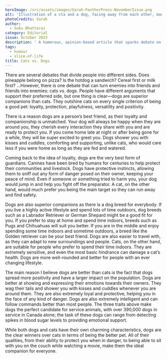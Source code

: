 ```yaml
---
heroImage: /src/assets/images/Sarah-PantherPress-NovemberIssue.png
alt: 'Illustration of a cta and a dog, facing away from each other, mad'
photoCredits: Sarah
author:
  - Subu Bhattarai
category: Editorial
issue: October 2023
description: ' A humorous, opinion-based article that sparks debate on which of the two is the superior pet. '
tags:
  - humour
  - slice-of-life
title: Cats vs. Dogs
---
```


There are several debates that divide people into different sides. Does pineapple belong on pizza? Is the hotdog a sandwich? Cereal first or milk first? …However, there is one debate that can turn enemies into friends and friends into enemies: cats vs. dogs. People have different arguments that support their preferred side, but one thing is clear—dogs are superior companions than cats. They outshine cats on every single criterion of being a good pet: loyalty, protection, playfulness, versatility and positivity.

There is a reason dogs are a person’s best friend, as their loyalty and companionship is unmatched. Your dog will always be happy when they are around you, they cherish every interaction they share with you and are ready to protect you. If you come home late at night or after being gone for a while, they will be super excited to greet you. Dogs shower you with kisses and cuddles, comforting and supporting, unlike cats, who would care less if you were home as long as they are fed and watered.

Coming back to the idea of loyalty, dogs are the very best form of guardians. Canines have been bred by humans for centuries to help protect their communities and livestock. Dogs have protective instincts, allowing them to sniff out any form of danger posed on their owner, keeping your peace of mind. Even if someone or something tried to harm you, your dog would jump in and help you fight off the preparator. A cat, on the other hand, would much prefer you being the main target so they can run away and find safety.

Dogs are also superior companions as there is a dog breed for everybody. If you live a highly active lifestyle and spend lots of time outdoors, dog breeds such as a Labrador Retriever or German Shepard might be a good fit for you. If you prefer to stay at home and spend time indoors, breeds such as Pugs and Chihuahuas will suit you better. If you are in the middle and enjoy spending some time indoors and sometime outdoors, a breed like the Golden retriever can be your best friend. Dogs are also easier to travel with, as they can adapt to new surroundings and people. Cats, on the other hand, are suitable for people who prefer to spend their time indoors. They are extremely sensitive, and even the most basic hindrance can damage a cat’s health. Dogs are more well-rounded and better for people with an ever changing lifestyle.

The main reason I believe dogs are better than cats is the fact that dogs spread more positivity and have a larger impact on the population. Dogs are better at showing and expressing their emotions towards their owners. They wag their tails and shower you with kisses and cuddles whenever you are around them. They are also extremely loyal and protective, helping you in the face of any kind of danger. Dogs are also extremely intelligent and can follow commands better than most people. The three traits above make dogs the perfect candidate for service animals, with over 390,000 dogs in service in Canada alone; the task of these dogs can range from detecting spikes in blood sugar levels to providing emotional support.

While both dogs and cats have their own charming characteristics, dogs are the clear winners over cats in terms of being the better pet. All of their qualities, from their ability to protect you when in danger, to being able to sit with you on the couch while watching a movie, make them the ideal companion for everyone.
